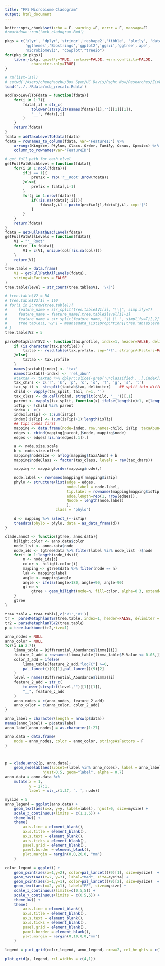 ```yaml
---
title: "FFS Microbiome Cladogram"
output: html_document
---
```


```r
knitr::opts_chunk$set(echo = F, warning =F, error = F, message=F)
#rmarkdown::run('mcb_cladogram.Rmd')
```

```r
pkgs = c('plyr', 'dplyr','stringr','reshape2','tibble', 'plotly', 'data.tree',
         'ggthemes','Biostrings','ggplot2','ggsci','ggtree','ape',
         'microbiomeViz', "cowplot","treeio")
for(pkg in pkgs){
    library(pkg, quietly=TRUE, verbose=FALSE, warn.conflicts=FALSE, 
            character.only=TRUE)
}
```

```r
# rm(list=ls())
# setwd('/Users/chenghaozhu/Box Sync/UC Davis/Right Now/Researches/Zivkovic Lab/Fast Food Study/Data/between_assays_analysis/microbiome_and_metabolome/')
load('../../Rdata/mcb_precalc.Rdata')
```

```r
addTaxoLevelToFdata = function(fdata){
    for(i in 1:7){
        fdata[,i] = str_c(
            tolower(strsplit(names(fdata)[i],'')[[1]][1]),
            '__', fdata[,i]
        )
    }
    return(fdata)
}
fdata = addTaxoLevelToFdata(fdata)
fdata = rownames_to_column(fdata, var='FeatureID') %>%
    arrange(Kingdom, Phylum, Class, Order, Family, Genus, Species) %>%
    column_to_rownames(var='FeatureID')
```

```r
# get full path for each elvel
getFullPathEachLevel = function(fdata){
    for(i in 1:ncol(fdata)){
        if(i == 1){
            prefix = rep('r__Root',nrow(fdata))
        }else{
            prefix = fdata[,i-1]
        }
        for(j in 1:nrow(fdata)){
            if(!is.na(fdata[j,i])){
                fdata[j,i] = paste(prefix[j],fdata[j,i], sep='|')
            }
        }
    }
    return(fdata)
}
fdata = getFullPathEachLevel(fdata)
getFullPathAllLevels = function(fdata){
    V1 = "r__Root"
    for(col in fdata){
        V1 = c(V1, unique(col[!is.na(col)]))
    }
    return(V1)
}
tree.table = data.frame(
    V1 = getFullPathAllLevels(fdata),
    stringsAsFactors = FALSE
)
tree.table$level = str_count(tree.table$V1, '\\|')
```

```r
# tree.table$V2 = NA
# tree.table$V2[1] = 100
# for(i in 2:nrow(tree.table)){
#     feature_name = str_split(tree.table$V1[i], "\\|", simplify=T)
#     feature_name = feature_name[,tree.table$level[i]+1]
#     feature_name = str_split(feature_name, "\\_\\_", simplify=T)[,2]
#     tree.table[i,'V2'] = mean(edata_list$proportion[[tree.table$level[i]]][feature_name,])
# }
tree.table$V2 = 5
```


```r
parseMetaphlanTSV2 <- function(tax.profile, index=1, header=FALSE, delimiter='\\|', node.size.scale=1, node.size.offset=1){
    if (is.character(tax.profile)) {
        taxtab <- read.table(tax.profile, sep='\t', stringsAsFactors=FALSE, header=header)
    }else{
        taxtab <- tax.profile
    }
    names(taxtab)[index] <- 'tax'
    names(taxtab)[-index] <- 'rel_abun'
    #taxtab <- taxtab %>% dplyr::slice(-grep('unclassified', .[,index]))
    tax_chars <- c('r', 'k', 'p', 'c', 'o', 'f', 'g', 's', 't')
    tax_split <- strsplit(taxtab$tax, delimiter)    ## split into different taxonomy levels
    child <- vapply(tax_split, tail, n=1, '')
    tax_class <- do.call(rbind, strsplit(child, '__'))[,1]
    parent <- vapply(tax_split, function(x) ifelse(length(x)>1, x[length(x)-1], 'root'), '')
    isTip <- !child %in% parent
    index <- c()
    index[isTip] <- 1:sum(isTip)
    index[!isTip] <- (sum(isTip)+1):length(isTip)
    ## tips comes first
    mapping <- data.frame(node=index, row.names=child, isTip, taxaAbun=taxtab$rel_abun)
    edges <- cbind(mapping[parent,]$node, mapping$node)
    edges <- edges[!is.na(edges[,1]),]

    a <- node.size.scale
    b <- node.size.offset
    mapping$nodeSize <- a*log(mapping$taxaAbun) + b
    mapping$nodeClass <- factor(tax_class, levels = rev(tax_chars))

    mapping <- mapping[order(mapping$node),]

    node.label <- rownames(mapping)[!mapping$isTip]
    phylo <- structure(list(edge = edges,
                            node.label = node.label,
                            tip.label = rownames(mapping[mapping$isTip,]),
                            edge.length=rep(1, nrow(edges)),
                            Nnode = length(node.label)
                            ),
                       class = "phylo")

    d <- mapping %>% select_(~-isTip)
    treedata(phylo = phylo, data = as_data_frame(d))
}

clade.anno2 <- function(gtree, anno.data){
    hilight.color <- anno.data$color
    node_list <- anno.data$node
    node_ids <- (gtree$data %>% filter(label %in% node_list ))$node
    for(i in 1:length(node_ids)){
        n <- node_ids[i]
        color <- hilight.color[i]
        mapping <- gtree$data %>% filter(node == n)
        lab <- mapping$label
        angle <- mapping$angle
        angle <- ifelse(angle>180, angle+90, angle-90)
        gtree <-
            gtree + geom_hilight(node=n, fill=color, alpha=0.3, extend=1)
    }
    gtree
}

```

```r
tree.table = tree.table[,c('V1','V2')]
tr =  parseMetaphlanTSV(tree.table, index=1, header=FALSE, delimiter = '\\|')
tr2 = parseMetaphlanTSV2(tree.table)
p = tree.backbone(tr2,size=1)

```

```r
anno_nodes = NULL
anno_color = NULL
for(i in 2:7){
    limma_table = Differential_Abundance$limma[[i]]
    feature_2_add = rownames(limma_table[limma_table$P.Value <= 0.05,])
    color_2_add = ifelse(
        limma_table[feature_2_add,"logFC"] >=0,
        pal_lancet()(9)[1],pal_lancet()(9)[2]
    )
    level = names(Differential_Abundance$limma)[i]
    feature_2_add = str_c(
        tolower(strsplit(level,"")[[1]][1]),
        "__", feature_2_add
    )
    anno_nodes = c(anno_nodes, feature_2_add)
    anno_color = c(anno_color, color_2_add)
}

anno_label = character(length = nrow(p$data))
names(anno_label) = p$data$label
anno_label[anno_nodes] = as.character(1:27)

anno.data = data.frame(
    node = anno_nodes, color = anno_color, stringsAsFactors = F
)



p = clade.anno2(p, anno.data)+ 
    geom_nodelab(aes(subset=(label %in% anno_nodes), label = anno_label), 
                 hjust=0.5, geom="label", alpha = 0.7)
anno.data = anno.data %>%
    mutate(x = 1,
           y = 27:1,
           label = str_c(1:27, ": ", node))

mysize = 5
anno_legend = ggplot(anno.data) +
    geom_text(aes(x=x, y=y, label=label), hjust=0, size=mysize) +
    scale_x_continuous(limits = c(1,1.5)) +
    theme_bw() +
    theme(
        axis.line = element_blank(),
        axis.title = element_blank(),
        axis.text = element_blank(),
        axis.ticks = element_blank(),
        panel.grid = element_blank(),
        panel.border = element_blank(),
        plot.margin = margin(0,0,20,0, "mm")
    )

color_legend = ggplot() +
    geom_point(aes(x=1,y=2), color=pal_lancet()(9)[1], size=mysize)  +
    geom_text(aes(x=2, y=2), label="Med", size=mysize) +
    geom_point(aes(x=1,y=1), color=pal_lancet()(9)[2], size=mysize)  +
    geom_text(aes(x=2, y=1), label="FF", size=mysize) +
    scale_x_continuous(limits=c(0.5,5)) +
    scale_y_continuous(limits = c(0.5,5)) +
    theme_bw() +
    theme(
        axis.line = element_blank(),
        axis.title = element_blank(),
        axis.text = element_blank(),
        axis.ticks = element_blank(),
        panel.grid = element_blank(),
        panel.border = element_blank(),
        plot.margin = margin(0,10,0,0,"mm")
    )

legend = plot_grid(color_legend, anno_legend, nrow=2, rel_heights = c(1,4))
```

```r
plot_grid(p, legend, rel_widths = c(4,1))
```
